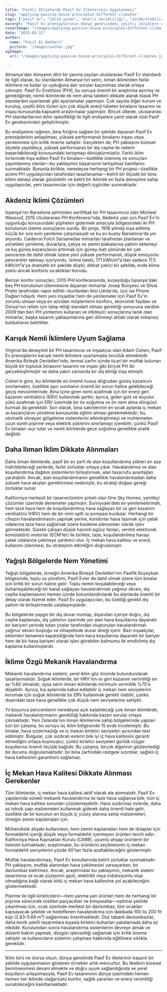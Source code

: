 ```yaml
---
title: "Farklı İklimlerde Pasif Ev İlkelerinin Uygulanması"
slug: "applying-passive-house-principles-different-climates"
tags: ["pasif ev", "iklim uyumu", "enerji verimliliği", "sürdürülebilirlik", "küresel uygulama"]
excerpt: "Pasif Ev prensiplerinin dünya genelindeki çeşitli iklimlere nasıl başarılı bir şekilde uyarlanabileceğini, her ortamda konfor ve verimliliği korumak için gerçek dünya örnekleri ve pratik çözümlerle keşfedin."
coverImage: "/images/applying-passive-house-principles-different-climates.jpg"
date: "2025-03-12"
author:
  name: "Pasif Ev Rehberi"
  picture: "/images/author.jpg"
ogImage:
  url: "/images/applying-passive-house-principles-different-climates.jpg"

---
```

Almanya'dan dünyanın dört bir yanına yayılan uluslararası Pasif Ev standardı ile ilgili olarak, bu standardın Almanya'nın serin, ılıman ikliminden farklı iklimlere ne kadar iyi uyduğuna dair sorular kaçınılmaz olarak ortaya çıkmıştır. Pasif Ev Enstitüsü (PHI), bu soruya önemli bir araştırma ayırmış ve gerektiğinde, nemli iklimlerde ek nem alma talebini dikkate alarak klasik PH standardını uyarlamak gibi ayarlamalar yapmıştır. Çok sayıda diğer kurum ve kuruluş, çeşitli iklim türleri için çok düşük enerji tüketen binaların tasarımı ve inşası konusunda kapsamlı araştırmalar yapmıştır. Birçok ülkede, uluslararası PH standartlarının iklim spesifikliği ile ilgili endişelere yanıt olarak özel Pasif Ev gereksinimleri geliştirilmiştir.

Bu endişelere rağmen, bina fiziğine sağlam bir şekilde dayanan Pasif Ev prensiplerinin anlaşılması, yüksek performanslı binaların inşası veya yenilenmesi için kritik öneme sahiptir. Gerçekten de, PH yaklaşımı küresel ölçekte yayıldıkça, yüksek performanslı bir dış cephe ile nelerin başarılabileceği konusundaki tartışmayı dönüştürmüştür. Farklı iklim türlerinde inşa edilen Pasif Ev binaları—özellikle izlenmiş ve sonuçları yayımlanmış olanlar—bu yaklaşımın başarısının tartışılmaz kanıtlarını sunmaktadır. Bununla birlikte, neredeyse herhangi bir PH projesi—özellikle acemi PH uygulayıcıları tarafından tasarlananlar—belirli bir ölçüde bir bina bilimi deneyi olarak görülebilir ve belirli bir iklimde en fazla deneyime sahip uygulayıcılar, yeni tasarımcılar için değerli içgörüler sunmaktadır.
## Akdeniz İklimi Çözümleri

İspanya'nın Barselona şehrinden sertifikalı bir PH tasarımcısı olan Micheel Wassouf, 2015 Uluslararası PH Konferansı'nda, Akdeniz yazı için Pasif Ev'in uygunluğu konusundaki şüpheleri gidermek amacıyla bölgesindeki iki PH konutunun izleme sonuçlarını sundu. Bir proje, 1918 yılında inşa edilmiş küçük bir sıra evin yenileme çalışmasıydı ve bu ev kuzey Barselona'da yer alıyordu. Calderon Folch Sarsanedas mimarları tarafından planlanan ve yönetilen yenileme, duvarlara, çatıya ve zemin plakalarına yalıtım eklemeyi ve kış güneş kazançlarını artırmak için güney-batı yönünde bir çatı penceresi de dahil olmak üzere yeni yüksek performanslı, düşük emisyonlu pencereler takmayı içeriyordu. Isıtma talebi, 171 kWh/m²a'dan sadece 17.5 kWh/m²a'ya dramatik bir şekilde düştü; dikkat çekici bir şekilde, evde klima yoktu ancak konforlu sıcaklıkları korudu.

Benzer konfor sonuçları, 2015 PHI konferansında, kuzeydoğu İspanya'daki beş PH konutunun izlenmesine dayanan mimarlar Josep Bunyesc ve Silvia Prieto tarafından rapor edildi—bunlardan ikisi Lleida'da, üçü ise Pirene Dağları'ndaydı. Hem yeni inşaatlar hem de yenilemeler için Pasif Ev'in zorunlu olması veya en azından müşterilerin konforu, ekonomik faydası ve Dünya'nın refahı için talep ettiği standart olması gerektiği sonucuna vardılar. 2009'dan beri PH yöntemini kullanan ve etkileyici sonuçlarına tanık olan mimarlar, başka tasarım yaklaşımlarına geri dönmeyi ahlaki olarak imkansız bulduklarını belirttiler.
## Karışık Nemli İklimlere Uyum Sağlama

Virginia'da deneyimli bir PH tasarımcısı ve inşaatçısı olan Adam Cohen, Pasif Ev prensiplerini karışık nemli iklimlere uyarlamada öncülük etmektedir. Amerika Birleşik Devletleri'nde, termal zarfın içinde ticari bir mutfak bulunan büyük bir topluluk binasının tasarımı ve inşası gibi birçok PH ilki gerçekleştirmiştir ve daha yakın zamanda bir diş kliniği inşa etmiştir.

Cohen'e göre, bu iklimlerde en önemli husus doğrudan güneş kazancını sınırlamaktır, özellikle aşırı ısınmanın önemli bir sorun haline gelebileceği geçiş mevsimlerinde. Bina içine giren nemi azaltmak için bir enerji geri kazanım ventilatörü (ERV) kullanmak şarttır; ayrıca, gelen gizli ve duyulur yükü azaltmak için ERV üzerinde bir ön soğutma ve ön nem alma döngüsü kurmak da gereklidir. Son olarak, bina sakinlerinin en sıcak aylarda iç mekan ısı kazançlarını yönetme konusunda eğitim alması gerekmektedir; bu, otomatik olmayan gölgeleme sistemlerini etkinleştirmeyi ve muhtemelen uzun süreli pişirme veya elektrik yüklerini sınırlamayı içerebilir, çünkü Pasif Ev binaları ısıyı tutar ve nemli iklimlerde gece soğutma genellikle pratik değildir.
## Daha Ilıman İklim Dikkate Alınmaları

Daha ılıman iklimlerde, pasif bir ev zarfı ile alan koşullandırma yükleri en aza indirilebileceği yerlerde, farklı zorluklar ortaya çıkar. Havalandırma ve alan koşullandırma dağıtım sistemlerini birleştirmek, alan tasarrufu avantajları yaratabilir. Ancak, alan koşullandırmanın genellikle havalandırmadan daha yüksek hava akışları gerektirmesi nedeniyle, bu strateji doğası gereği zorluklar sunar.

Kaliforniya merkezli bir tasarım/üretim şirketi olan One Sky Homes, yenilikçi çözümler üzerinde denemeler yapmıştır. Sunnyvale'deki ev yenilemelerinde, hem taze hava hem de koşullandırılmış hava sağlayan bir ısı geri kazanım ventilatörü (HRV) hem de bir mini-split ısı pompası kurdular. Herhangi bir cihazın havalandırmasını yapmak yerine, koridorlar hava taşımak için yatak odalarına taze hava sağlamak üzere besleme plenumları olarak işlev görmektedir. Sürekli çalışan düşük hacimli egzoz fanları, verimli elektronik komütatörlü motorlar (ECM'ler) ile birlikte, taze, koşullandırılmış havayı yatak odalarına çekmeye yardımcı olur. İç mekan hava kalitesi ve enerji kullanımı izlenmesi, bu stratejinin etkinliğini doğrulamıştır.
## Yağışlı Bölgelerde Nem Yönetimi

Yağışlı bölgelerde, örneğin Amerika Birleşik Devletleri'nin Pasifik Kuzeybatı bölgesinde, toplu su yönetimi, Pasif Evler de dahil olmak üzere tüm binalar için kritik bir sorun haline gelir. Toplu nemin boşalabileceği veya buharlaşabileceği bir kanal sağlayan havalandırmalı yağmur ekranı, dış cephe kaplamasının hemen içinde konumlandırılarak bu alanlarda önemli bir detay olarak hizmet eder. Pasif Ev uygulayıcıları, bu özelliği gerekli dış yalıtım ile birleştirmede ustalaşmışlardır.

Bu bölgelerde yaygın bir dış duvar montajı, dışarıdan içeriye doğru, dış cephe kaplaması, dış yalıtımın üzerinde yer alan hava koşullarına dayanıklı bir bariyeri yerinde tutan çıtalar tarafından oluşturulan havalandırmalı yağmur ekranı boşluğu ve nihayetinde duvar direği içerir. Bazı inşaatçılar, eklemleri tamamen kapatıldığında hem hava koşullarına dayanıklı bir bariyer hem de bir hava bariyeri olarak işlev görebilen balmumu ile emdirilmiş dış kaplama kullanmışlardır.

## İklime Özgü Mekanik Havalandırma

Mekanik havalandırma sistemi, yerel iklim göz önünde bulundurularak tasarlanmalıdır. Soğuk iklimlerde, bir HRV'nin ısı geri kazanım verimliliği en az %80 olmalıdır, oysa serin ılıman iklimlerde minimum verimlilik %75'e düşebilir. Ayrıca, kış aylarında kabul edilebilir iç mekan nem seviyelerini korumak için soğuk iklimlerde bir ERV kullanmak gerekli olabilir, çünkü dışarıdaki taze hava genellikle çok düşük nem seviyelerine sahiptir.

Yıl boyunca pencerelerin neredeyse açık kalabileceği çok ılıman iklimlerde, mekanik havalandırmanın gerekliliği hakkında bazen sorular ortaya çıkmaktadır. Yeni Zelanda'nın ılıman iklimlerine sahip bölgelerinde yapılan son bir çalışma, bu soruyu üç iklim bölgesinde 15 evde incelemiştir. Bu binalar, hava sızdırmazlığı ve iç mekan kirletici seviyeleri açısından test edilmiştir. Bulgular, çok sızdıran evlerin bile iyi iç hava kalitesini garanti etmediğini ortaya koymuştur, çünkü kirletici seviyeleri günlük rüzgar koşullarına önemli ölçüde bağlıdır. Bu çalışma, birçok diğerinin gözlemlediği bir durumu doğrulamaktadır: bir bina zarfındaki rastgele sızıntılar, sağlıklı iç hava kalitesinin garantisini sağlamaz.
## İç Mekan Hava Kalitesi Dikkate Alınması Gerekenler

Tüm iklimlerde, iç mekan hava kalitesi aktif olarak ele alınmalıdır. Pasif Ev yapılarında sürekli mekanik havalandırma ile taze hava sağlansa bile, tüm iç mekan hava kalitesi sorunları çözülemeyebilir. Hava sızdırmaz evlerde, daha az toksik yapı malzemeleri kullanmak giderek daha önemli hale gelir, özellikle de bir konutun en büyük iç yüzey alanına sahip malzemeleri, örneğin zemin kaplamaları için.

Mühendislik ahşabı kullanırken, hem zemin kaplamaları hem de dolaplar için formaldehit içeriği düşük veya formaldehit içermeyen ürünleri tercih edin. Kaliforniya Hava Kaynakları Kurulu (CARB), uyumlu ahşap ürünlerin bir listesini tutmaktadır; araştırmalar, bu ürünlerin seçilmesinin iç mekan formaldehit seviyelerini yüzde 40'tan fazla azaltabileceğini göstermiştir.

Mutfak havalandırması, Pasif Ev konutlarında belirli zorluklar sunmaktadır. PH yaklaşımı, mutfak alanından hava çekilmesini varsayarken, bir davlumbaz belirtmez. Ancak, araştırmalar bu yaklaşımın, mekanik sistem tasarımına ve ocak yüzeyinin gazlı, elektrikli veya indüksiyonlu olup olmadığına bağlı olarak kötü iç mekan hava kalitesine yol açabileceğini göstermektedir.

Pişirme ile ilgili kirleticilerin—hem yanma yan ürünleri hem de herhangi bir pişirme sürecinde üretilen parçacıklar ve kimyasallar—optimal şekilde çıkarılması için, ocak üzerinde merkezi bir davlumbaz, tüm ocakları kapsayacak şekilde ve hedeflenen havalandırma için dakikada 100 ila 200 fit küp (2.83–5.66 m³) sağlanması önerilmektedir. Düz tabanlı davlumbazlar, daha konik şekilli tasarımlara kıyasla kirletici buharları yakalamada daha az etkilidir. Kurulumdan sonra havalandırma sistemlerini devreye almak ve düzenli bakım yapmak, düzgün işlevselliği sağlamak için kritik öneme sahiptir ve kullanıcıların sistemin çalışması hakkında eğitilmesi sıklıkla gereklidir.

---

İklim türü ne olursa olsun, dünya genelinde Pasif Ev ilkelerinin başarılı bir şekilde uygulanmasını gösteren örnekler artık mevcuttur. Bu ilkelerin küresel benimsenmesi devam etmekte ve doğru uyum sağlandığında ve yerel koşulların anlaşılmasıyla, Pasif Ev tasarımının dünya üzerindeki hemen hemen her iklimde olağanüstü konfor, sağlık yararları ve enerji verimliliği sunabileceğini kanıtlamaktadır.
